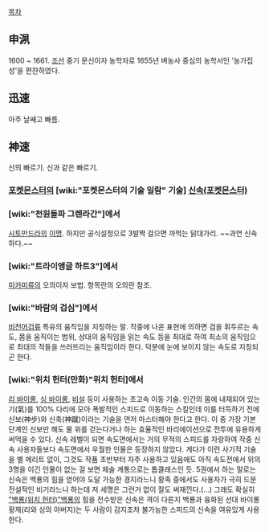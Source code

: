 [[목차]]
== 申洬 ==
1600 ~ 1661. [[조선]] 중기 문신이자 농학자로 1655년 벼농사 중심의 농학서인 '농가집성'을 편찬하였다.

== 迅速 ==
아주 날쌔고 빠름.


== 神速 ==
신의 빠르기. 신과 같은 빠르기.


=== [[포켓몬스터]]의 [wiki:"포켓몬스터의 기술 일람" 기술] [[신속(포켓몬스터)]] ===
=== [wiki:"천원돌파 그렌라간"]에서 ===
[[시토만드라]]의 [[이명]].
하지만 공식설정으로 3발짝 걸으면 까먹는 닭대가리. ~~과연 신속하다.~~

=== [wiki:"트라이앵글 하트3"]에서 ===
[[미카미류]]의 오의이자 보법. 항목란의 오의란 참조.

=== [wiki:"바람의 검심"]에서 ===
[[비천어검류]] 특유의 움직임을 지칭하는 말. 작중에 나온 표현에 의하면 검을 휘두르는 속도, 몸을 움직이는 범위, 상대의 움직임을 읽는 속도 등을 최대로 하여 최소의 움직임으로 최대의 적들을 쓰러뜨리는 움직임이라 한다. 덕분에 눈에 보이지 않는 속도로 지칭되곤 한다. 

=== [wiki:"위치 헌터(만화)"위치 헌터]에서 ===
[[리 바이롱]], [[싱 바이롱]], [[비설]] 등이 사용하는 초고속 이동 기술. 인간의 몸에 내재되어 있는 기(氣)를 100% 다리에 모아 폭발적인 스피드로 이동하는 스킬인데 이를 터득하기 전에 신보(神步)와 신축(神蹴)이라는 기술을 먼저 마스터해야 한다고 한다. 이 중 가장 기본단계인 신보만 해도 물 위를 걷는다거나 하는 효율적인 바리에이션으로 전투에 유용하게 써먹을 수 있다. 신속 레벨이 되면 속도면에서는 거의 무적의 스피드를 자랑하여 작중 신속 사용자들보다 속도면에서 우월한 인물은 등장하지 않았다. 게다가 이런 사기적 기술을 별 메리트 없이, 그것도 작품 초반부터 자주 사용하고 있음에도 아직 속도전에서 위의 3명을 이긴 인물이 없는 걸 보면 체술 계통으로는 톱클래스인 듯. 5권에서 하는 말로는 신속은 백룡의 힘을 얻어야 도달 가능한 경지라느니 황족 중에서도 사용자가 극히 드문 전설적인 비기라느니 하는데 저 세명은 그런거 없이 잘도 써재낀다.(...) 그래도 확실히 [["백룡(위치 헌터)"백룡 ]]의 힘을 전수받은 신속은 격이 다른지 백룡과 융화된 선대 바이롱 황제(리와 싱의 아버지)는 두 사람이 감지조차 불가능한 스피드의 신속을 여유있게 사용한다. 
